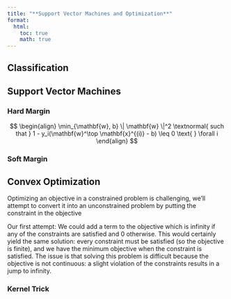```yaml
---
title: "**Support Vector Machines and Optimization**"
format:
  html:
    toc: true
    math: true
---
```


## Classification

## Support Vector Machines

### Hard Margin

$$
\begin{align}
\min_{\mathbf{w}, b} \| \mathbf{w} \|^2 \textnormal{ such that }
1 - y_i(\mathbf{w}^\top \mathbf{x}^{(i)} - b) \leq 0 \text{ } \forall i
\end{align}
$$

### Soft Margin

## Convex Optimization

Optimizing an objective in a constrained problem is challenging, we'll attempt to convert it into an unconstrained problem by putting the constraint in the objective

Our first attempt: We could add a term to the objective which is infinity if any of the constraints are satisfied and 0 otherwise.
This would certainly yield the same solution: every constraint must be satisfied (so the objective is finite), and we have the minimum objective when the constraint is satisfied.
The issue is that solving this problem is difficult because the objective is not continuous: a slight violation of the constraints results in a jump to infinity.

### Kernel Trick
